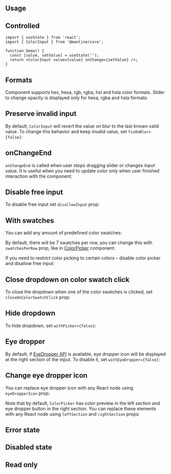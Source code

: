 

## Usage

<InputFeatures component="ColorInput" element="input" />

<Demo data={ColorInputDemos.usage} />

## Controlled

```tsx
import { useState } from 'react';
import { ColorInput } from '@mantine/core';

function Demo() {
  const [value, setValue] = useState('');
  return <ColorInput value={value} onChange={setValue} />;
}
```

## Formats

Component supports hex, hexa, rgb, rgba, hsl and hsla color formats.
Slider to change opacity is displayed only for hexa, rgba and hsla formats:

<Demo data={ColorInputDemos.formatsConfigurator} />

## Preserve invalid input

By default, `ColorInput` will revert the value on blur to the last known valid value.
To change this behavior and keep invalid value, set `fixOnBlur={false}`:

<Demo data={ColorInputDemos.fixOnBlur} />

## onChangeEnd

`onChangeEnd` is called when user stops dragging slider or changes input value.
It is useful when you need to update color only when user finished interaction with the component:

<Demo data={ColorInputDemos.onChangeEnd} />

## Disable free input

To disable free input set `disallowInput` prop:

<Demo data={ColorInputDemos.disallowInput} />

## With swatches

You can add any amount of predefined color swatches:

<Demo data={ColorInputDemos.swatches} />

By default, there will be 7 swatches per row, you can change this with `swatchesPerRow` prop,
like in [ColorPicker](/core/color-picker/) component:

<Demo data={ColorPickerDemos.swatchesConfigurator} />

If you need to restrict color picking to certain colors – disable color picker and disallow free input:

<Demo data={ColorInputDemos.swatchesOnly} />

## Close dropdown on color swatch click

To close the dropdown when one of the color swatches is clicked, set `closeOnColorSwatchClick` prop:

<Demo data={ColorInputDemos.closeOnColorSwatchClick} />

## Hide dropdown

To hide dropdown, set `withPicker={false}`:

<Demo data={ColorInputDemos.withPicker} />

## Eye dropper

By default, if [EyeDropper API](https://developer.mozilla.org/en-US/docs/Web/API/EyeDropper_API)
is available, eye dropper icon will be displayed at the right section of the input.
To disable it, set `withEyeDropper={false}`:

<Demo data={ColorInputDemos.noEyeDropper} />

## Change eye dropper icon

You can replace eye dropper icon with any React node using `eyeDropperIcon` prop:

<Demo data={ColorInputDemos.eyeDropperIcon} />

<InputSections component="ColorInput" />

Note that by default, `ColorPicker` has color preview in the left section and eye dropper button
in the right section. You can replace these elements with any React node using `leftSection`
and `rightSection` props:

<Demo data={ColorInputDemos.sections} />

## Error state

<Demo data={ColorInputDemos.error} />

## Disabled state

<Demo data={ColorInputDemos.disabled} />

## Read only

<Demo data={ColorInputDemos.readOnly} />

<StylesApiSelectors component="ColorInput" />

<Demo data={ColorInputDemos.stylesApi} />

<GetElementRef component="ColorInput" refType="input" />

<InputAccessibility component="ColorInput" />
